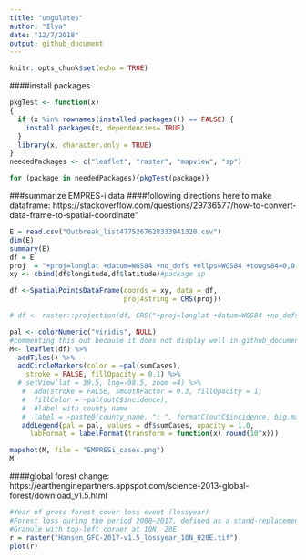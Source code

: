 ```yaml
---
title: "ungulates"
author: "Ilya"
date: "12/7/2018"
output: github_document
---
```


```r
knitr::opts_chunk$set(echo = TRUE)
```

####install packages
```r
pkgTest <- function(x)
{
  if (x %in% rownames(installed.packages()) == FALSE) {
    install.packages(x, dependencies= TRUE)    
  }
  library(x, character.only = TRUE)
}
neededPackages <- c("leaflet", "raster", "mapview", "sp")

for (package in neededPackages){pkgTest(package)}

```



###summarize EMPRES-i data
####following directions here to make dataframe: https://stackoverflow.com/questions/29736577/how-to-convert-data-frame-to-spatial-coordinate"
```r
E = read.csv("Outbreak_list4775267628333941320.csv")
dim(E)
summary(E)
df = E
proj  = "+proj=longlat +datum=WGS84 +no_defs +ellps=WGS84 +towgs84=0,0,0"
xy <- cbind(df$longitude,df$latitude)#package sp

df <-SpatialPointsDataFrame(coords = xy, data = df, 
                            proj4string = CRS(proj))

# df <- raster::projection(df, CRS("+proj=longlat +datum=WGS84 +no_defs +ellps=WGS84 +towgs84=0,0,0"))

pal <- colorNumeric("viridis", NULL)
#commenting this out because it does not display well in github_document
M<- leaflet(df) %>%
  addTiles() %>%
  addCircleMarkers(color = ~pal(sumCases),
    stroke = FALSE, fillOpacity = 0.1) %>%
  # setView(lat = 39.5, lng=-98.5, zoom =4) %>%
   #  add(stroke = FALSE, smoothFactor = 0.3, fillOpacity = 1,
   #  fillColor = ~pal(outC$incidence),
   #  #label with county name 
   #  label = ~paste0(county_name, ": ", formatC(outC$incidence, big.mark = ","))) %>%
   addLegend(pal = pal, values = df$sumCases, opacity = 1.0,
     labFormat = labelFormat(transform = function(x) round(10^x)))

mapshot(M, file = "EMPRESi_cases.png")
M
```

####global forest change: https://earthenginepartners.appspot.com/science-2013-global-forest/download_v1.5.html
```r
#Year of gross forest cover loss event (lossyear)
#Forest loss during the period 2000–2017, defined as a stand-replacement disturbance, or a change from a forest to non-forest state. Encoded as either 0 (no loss) or else a value in the range 1–17, representing loss detected primarily in the year 2001–2017, respectively.
#Granule with top-left corner at 10N, 20E
r = raster("Hansen_GFC-2017-v1.5_lossyear_10N_020E.tif")
plot(r)
```

  


